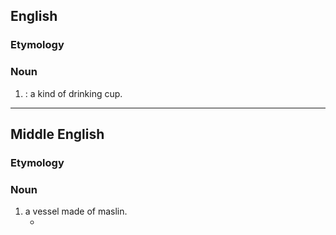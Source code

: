 ==English==
{{rfv|en}}

===Etymology===
{{etystub|en}}

===Noun===
{{en-noun}}

# {{obsolete spelling of|en|maslin|nodot=1}}: a kind of drinking cup.

----

==Middle English==

===Etymology===
{{etystub|enm}}

===Noun===
{{head|enm|noun}}

# a vessel made of maslin.
#* {{RQ:Chaucer Canterbury Tales|Sir Thopas|passage=Made him eke in a '''maselyn'''}}